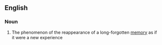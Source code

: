 ==English==

===Noun===
{{wikipedia}}
{{en-noun|-}}

#{{psychology}} The phenomenon of the reappearance of a long-forgotten [[memory]] as if it were a new experience
